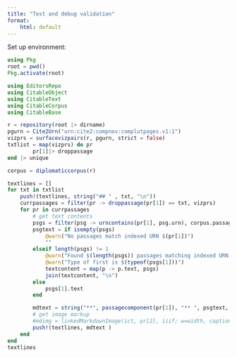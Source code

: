 ```yaml
---
title: "Test and debug validation"
format:
    html: default
---
```



Set up environment:

```julia
using Pkg
root = pwd()
Pkg.activate(root)

```
```julia
using EditorsRepo
using CitableObject
using CitableText
using CitableCorpus
using CitableBase

r = repository(root |> dirname)
pgurn = Cite2Urn("urn:cite2:compnov:complutpages.v1:1")
vizprs = surfacevizpairs(r, pgurn, strict = false)
txtlist = map(vizprs) do pr
        pr[1]|> droppassage
end |> unique

corpus = diplomaticcorpus(r)

textlines = []
for txt in txtlist
    push!(textlines, string("## " , txt, "\n"))
    currpassages = filter(pr -> droppassage(pr[1]) == txt, vizprs)
    for pr in currpassages
        # get text contents
        psgs = filter(psg -> urncontains(pr[1], psg.urn), corpus.passages)
        psgtext = if isempty(psgs)
            @warn("No passages match indexed URN $(pr[1])")
            ""
        elseif length(psgs) != 1
            @warn("Found $(length(psgs)) passages matching indexed URN $(pr[1])")
            @warn("Type of first is $(typeof(psgs[1]))")
            textcontent = map(p -> p.text, psgs)
            join(textcontent, "\n")
        else
            psgs[1].text
        end

        mdtext = string("**", passagecomponent(pr[1]), "** ", psgtext, "\n" )
        # get image markup
        #mdimg = linkedMarkdownImage(ict, pr[2], iiif; w=width, caption="image")
        push!(textlines, mdtext )
    end
end
textlines

```

